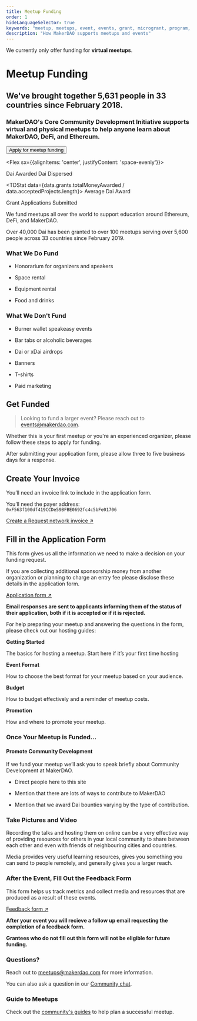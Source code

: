 ```yaml
---
title: Meetup Funding
order: 1
hideLanguageSelector: true
keywords: "meetup, meetups, event, events, grant, microgrant, program, help, local"
description: "How MakerDAO supports meetups and events"
---
```


<StatusBanner>

We currently only offer funding for **virtual meetups**.

</StatusBanner>

# Meetup Funding

<Aligner center>

## We've brought together 5,631 people in 33 countries since February 2018.

</Aligner>

<Aligner center>

### MakerDAO's Core Community Development Initiative supports virtual and physical meetups to help anyone learn about MakerDAO, DeFi, and Ethereum.

</Aligner>

<Aligner center>

<Button to="https://airtable.com/shr4HOtcZ8o3VZmek">Apply for meetup funding</Button>

</Aligner>

<Flex sx={{alignItems: 'center', justifyContent: 'space-evenly'}}>

<TDStat data={data.grants.totalMoneyAwarded}>
Dai Awarded
</TDStat>

<TDStat data={data.grants.totalMoneyDispersed}>
Dai Dispersed
</TDStat>

<TDStat data={data.grants.totalMoneyAwarded / data.acceptedProjects.length}>
Average Dai Award
</TDStat>

<TDStat alt data={data.grants.applicationsSubmitted}>
Grant Applications Submitted
</TDStat>
</Flex>

We fund meetups all over the world to support education around Ethereum, DeFi, and MakerDAO.

Over 40,000 Dai has been granted to over 100 meetups serving over 5,600 people across 33 countries since February 2019.

<Tout>

<Box>

### What We Do Fund

<List>

- Honorarium for organizers and speakers

- Space rental

- Equipment rental

- Food and drinks

</List>

</Box>

<Box>

### What We Don't Fund

<List>

- Burner wallet speakeasy events

- Bar tabs or alcoholic beverages

- Dai or xDai airdrops

- Banners

- T-shirts

- Paid marketing

</List>

</Box>

</Tout>

## Get Funded

> Looking to fund a larger event? Please reach out to events@makerdao.com.

Whether this is your first meetup or you're an experienced organizer, please follow these steps to apply for funding.

After submitting your application form, please allow three to five business days for a response.

<Process>

<Box>

## Create Your Invoice

You’ll need an invoice link to include in the application form.

You’ll need the payer address: `0xF563f100df419CCDe59BFBE0692fc4c5bFe01706`

[Create a Request network invoice ↗](https://app.request.network/#/)

</Box>

<Box>

## Fill in the Application Form

This form gives us all the information we need to make a decision on your funding request.

If you are collecting additional sponsorship money from another organization or planning to charge an entry fee please disclose these details in the application form.

[Application form ↗](https://airtable.com/shr4HOtcZ8o3VZmek)

**Email responses are sent to applicants informing them of the status of their application, both if it is accepted or if it is rejected.**

<Callout>

For help preparing your meetup and answering the questions in the form, please check out our hosting guides:

<List>

<Link to="/work_with_us/meetups/getting-started-guide">

**Getting Started**

The basics for hosting a meetup. Start here if it’s your first time hosting

</Link>

<Link to="/work_with_us/meetups/event-formats-guide">

**Event Format**

How to choose the best format for your meetup based on your audience.

</Link>

<Link to="/work_with_us/meetups/budget-guide">

**Budget**

How to budget effectively and a reminder of meetup costs.

</Link>

<Link to="/work_with_us/meetups/promotion-guide">

**Promotion**

How and where to promote your meetup.

</Link>

</List>

</Callout>

</Box>

<Box>

### Once Your Meetup is Funded...

#### Promote Community Development

If we fund your meetup we’ll ask you to speak briefly about Community Development at MakerDAO.

<List>

- Direct people here to this site

- Mention that there are lots of ways to contribute to MakerDAO

- Mention that we award Dai bounties varying by the type of contribution.

</List>

### Take Pictures and Video

Recording the talks and hosting them on online can be a very effective way of providing resources for others in your local community to share between each other and even with friends of neighbouring cities and countries.

Media provides very useful learning resources, gives you something you can send to people remotely, and generally gives you a larger reach.

</Box>

<Box>

### After the Event, Fill Out the Feedback Form

<CTA>

This form helps us track metrics and collect media and resources that are produced as a result of these events.

[Feedback form ↗](https://airtable.com/shr6Icuj6tOy0k55l)

</CTA>

**After your event you will recieve a follow up email requesting the completion of a feedback form.**

<Callout>

**Grantees who do not fill out this form will not be eligible for future funding.**

</Callout>

</Box>

</Process>

### Questions?

<Callout>

Reach out to meetups@makerdao.com for more information.

You can also ask a question in our [Community chat](https://chat.makerdao.com/channel/community-development).

</Callout>

### Guide to Meetups

Check out the [community's guides](/work-with-us/meetups/) to help plan a successful meetup.
